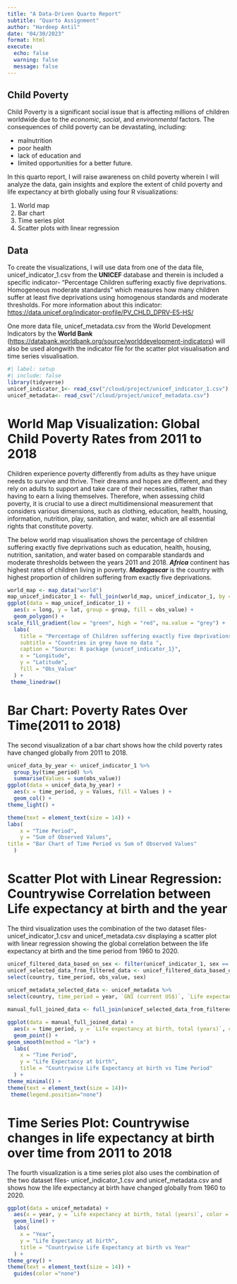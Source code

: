 ```yaml
---
title: "A Data-Driven Quarto Report"
subtitle: "Quarto Assignment"
author: "Hardeep Antil"
date: "04/30/2023"
format: html
execute:
  echo: false
  warning: false
  message: false
---
```


## Child Poverty

Child Poverty is a significant social issue that is affecting millions of children worldwide due to the *economic*, *social*, and *environmental* factors. The consequences of child poverty can be devastating,
including:

 - malnutrition
 - poor health
 - lack of education and 
 - limited opportunities for a better future.

In this quarto report, I will raise awareness on child poverty wherein I will analyze the data, gain insights and explore the extent of child poverty and life expectancy at birth globally using four R visualizations:

 1. World map
 2. Bar chart
 3. Time series plot
 4. Scatter plots with linear regression


## Data

To create the visualizations, I will use data from one of the data file, unicef_indicator_1.csv from the
**UNICEF** database and therein is included a specific indicator- "Percentage Children suffering exactly five deprivations. Homogeneous moderate standards" which measures how many children suffer at least five deprivations using homogenous standards and moderate thresholds. For more information
about this indicator: 
<https://data.unicef.org/indicator-profile/PV_CHLD_DPRV-E5-HS/>

One more data file, unicef_metadata.csv from the World Development Indicators by the **World Bank** (<https://databank.worldbank.org/source/worlddevelopment-indicators>) will also be used alongwith the indicator file for the scatter plot visualisation and time series visualisation.



```r
#| label: setup
#| include: false
library(tidyverse)
unicef_indicator_1<- read_csv("/cloud/project/unicef_indicator_1.csv")
unicef_metadata<- read_csv("/cloud/project/unicef_metadata.csv")
```

# World Map Visualization: Global Child Poverty Rates from 2011 to 2018
Children experience poverty differently from adults as they have unique needs to survive and thrive. Their dreams and hopes are different, and they rely on adults to support and take care of their necessities, rather than having to earn a living themselves. Therefore, when assessing child poverty, it is crucial to use a direct multidimensional measurement that considers various dimensions, such as clothing, education, health, housing, information, nutrition, play, sanitation, and water, which are all essential rights that constitute poverty.

The below world map visualisation shows the percentage of children suffering exactly five deprivations such as education, health, housing, nutrition, sanitation, and water based on comparable standards and moderate thresholds between the years 2011 and 2018. ***Africa*** continent has highest rates of children living in poverty. ***Madagascar*** is the country with highest proportion of children suffering from exactly five deprivations.

```r
world_map <- map_data("world") 
map_unicef_indicator_1 <- full_join(world_map, unicef_indicator_1, by = c("region" = "country"))
ggplot(data = map_unicef_indicator_1) +
  aes(x = long, y = lat, group = group, fill = obs_value) +
  geom_polygon() +
scale_fill_gradient(low = "green", high = "red", na.value = "grey") +
  labs(
    title = "Percentage of Children suffering exactly five deprivations (2011 to 2018)",
    subtitle = "Countries in grey have no data ",
    caption = "Source: R package {unicef_indicator_1}",
    x = "Longitude",
    y = "Latitude",
    fill = "Obs_Value"
  ) +
 theme_linedraw()
```

# Bar Chart: Poverty Rates Over Time(2011 to 2018)
The second visualization of a bar chart shows how the child poverty rates have changed globally from 2011 to 2018.
```r
unicef_data_by_year <- unicef_indicator_1 %>% 
  group_by(time_period) %>% 
  summarise(Values = sum(obs_value))
ggplot(data = unicef_data_by_year) +
  aes(x = time_period, y = Values, fill = Values ) +
  geom_col() +
theme_light() +

theme(text = element_text(size = 14)) +
labs(
    x = "Time Period",
    y = "Sum of Observed Values",
title = "Bar Chart of Time Period vs Sum of Observed Values"
  )
```

# Scatter Plot with Linear Regression: Countrywise Correlation between Life expectancy at birth and the year
The third visualization uses the combination of the two dataset files- unicef_indicator_1.csv and unicef_metadata.csv displaying a scatter plot with linear regression showing the global correlation between the life expectancy at birth and the time period from 1960 to 2020.
```r
unicef_filtered_data_based_on_sex <- filter(unicef_indicator_1, sex == "Total")
unicef_selected_data_from_filtered_data <- unicef_filtered_data_based_on_sex %>%
select(country, time_period, obs_value, sex)
 
unicef_metadata_selected_data <- unicef_metadata %>%
select(country, time_period = year, `GNI (current US$)`, `Life expectancy at birth, total (years)`, `Population, total`)

manual_full_joined_data <- full_join(unicef_selected_data_from_filtered_data, unicef_metadata_selected_data, by = c("time_period", "country"))

ggplot(data = manual_full_joined_data) +
  aes(x = time_period, y = `Life expectancy at birth, total (years)`, colour = country) +
  geom_point() +
geom_smooth(method = "lm") +
  labs(
    x = "Time Period",
    y = "Life Expectancy at birth",
    title = "Countrywise Life Expectancy at birth vs Time Period"
  ) +
theme_minimal() +
theme(text = element_text(size = 14))+
 theme(legend.position="none")
```

# Time Series Plot: Countrywise changes in life expectancy at birth over time from 2011 to 2018
The fourth visualization is a time series plot also uses the combination of the two dataset files- unicef_indicator_1.csv and unicef_metadata.csv and shows how the life expectancy at birth have changed globally from 1960 to 2020.
```r
ggplot(data = unicef_metadata) +
  aes(x = year, y = `Life expectancy at birth, total (years)`, color = country) +
  geom_line() +
  labs(
    x = "Year",
    y = "Life Expectancy at birth",
    title = "Countrywise Life Expectancy at birth vs Year"
  ) +
theme_grey() +
theme(text = element_text(size = 14)) +
  guides(color ="none")
```
